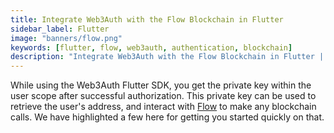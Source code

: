 ```yaml
---
title: Integrate Web3Auth with the Flow Blockchain in Flutter
sidebar_label: Flutter
image: "banners/flow.png"
keywords: [flutter, flow, web3auth, authentication, blockchain]
description: "Integrate Web3Auth with the Flow Blockchain in Flutter | Documentation - Web3Auth"
---
```



<SEO
  title="Integrate Web3Auth with the Flow Blockchain in Flutter"
  description="Integrate Web3Auth with the Flow Blockchain in Flutter | Documentation - Web3Auth"
  image="https://web3auth.io/docs/banners/flow.png"
  slug="/connect-blockchain/evm/flow/flutter"
/>

While using the Web3Auth Flutter SDK, you get the private key within the user scope after successful
authorization. This private key can be used to retrieve the user's address, and interact with
[Flow](https://developers.flow.com/) to make any blockchain calls. We have highlighted a few here
for getting you started quickly on that.

<EVMInteraction />
